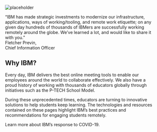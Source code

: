 
<Row className="homepage-row">
<Column colMd={4} offsetMd={4} colLg={4} offsetLg={8} noGutterSm>
    <HomepageTile
      ratio="2:1"
      theme="teal"
      title="Tools and resources"
      actionIcon="arrowRight"
      link="/tips-for-teachers/overview"
      hoverColor="#004144"
      iconColor="light"
      marginTop="2rem"
    />
</Column>
</Row>
<div className="bx--row" style={{ marginTop: "0" }}>
<Column colLg={4} colMd={4} offsetLg={4} noGutterSm>
    <HomepageTile
      ratio={{ default: '2:1', md: '1:1', }}
      theme="dark"
      subtitle="Share and replay large lectures and video content."
      title="IBM Watson Media"
      identityIcon="pictograms/watson--avatar.svg"
      link="/tips-for-teachers/overview"
      hoverColor="#393939"
    />
</Column>
<Column colLg={4} colMd={4} noGutterSm>
    <HomepageTile
      ratio={{ default: '2:1', md: '1:1', }}
      theme="dark"
      subtitle="Best for small virtual classroom meetups and parent conferences."
      title="Cisco Webex Meetings"
      identityIcon="pictograms/desktop.svg"
      link="/for-parents-or-guardians"
      hoverColor="#393939"
    />
</Column>
</div>
<div className="bx--row" style={{ marginTop: "0" }}>
<Column colMd={4} colLg={4} offsetLg={4} noGutterSm>
    <HomepageTile
      ratio={{ default: '2:1', md: '1:1', }}
      theme="dark"
      subtitle="Message with larger groups of students in realtime."
      title="Cisco Webex Teams"
      identityIcon="pictograms/group.svg"
      link="/for-students"
      hoverColor="#393939"
    />
</Column>
<Column colLg={4} colMd={4} noGutterSm>
    <HomepageTile
      ratio={{ default: '2:1', md: '1:1', }}
      theme="dark"
      subtitle="Learn how these free tools and courses may help your class. "
      title="Free IBM Resources"
      identityIcon="pictograms/bee.svg"
      link="/for-administrators"
      hoverColor="#393939"
    />
</Column>
</div>

<div className="bx--row homepage-quote-row">
<div className="bx--col-lg-4">

![placeholder](https://via.placeholder.com/150)

</div>
<div className="bx--col-lg-8 homepage-quote-column">

<div className="bx--type-serif homepage-quote">“IBM has made strategic investments to modernize our infrastructure, applications, ways of working/tooling, and remote work etiquette; on any given day hundreds of thousands of IBMers are successfully working remotely around the globe. We’ve learned a lot, and would like to share it with you.”</div>

<div>
<div className="bx--type-semibold bx-type-caption-01">Fletcher Previn,</div>
<div className="bx--type-caption-01">Chief Information Officer</div>
</div>

</div>
</div>

<Row>
<Column colLg={4}>

<h2 className='section-header-h2'>Why IBM?</h2>

</Column>
<Column colLg={8}>

Every day, IBM delivers the best online meeting tools to enable our employees around the world to collaborate effectively. We also have a proud history of working with thousands of educators globally through initiatives such as the P-TECH School Model.

During these unprecedented times, educators are turning to innovative solutions to help students keep learning. The technologies and resources contained on these pages highlight IBM’s best practices and recommendations for engaging students remotely.

Learn more about IBM’s response to COVID-19.

</Column>
</Row>